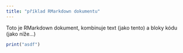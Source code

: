```yaml
---
title: "příklad RMarkdown dokumentu"
---
```

   
Toto je RMarkdown dokument, kombinuje text (jako tento) a bloky kódu (jako níže...)

```r

print("asdf")
```